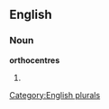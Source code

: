 
==English==

===Noun===
'''orthocentres'''

# {{plural of|[[orthocentre]]}}

[[Category:English plurals]]
